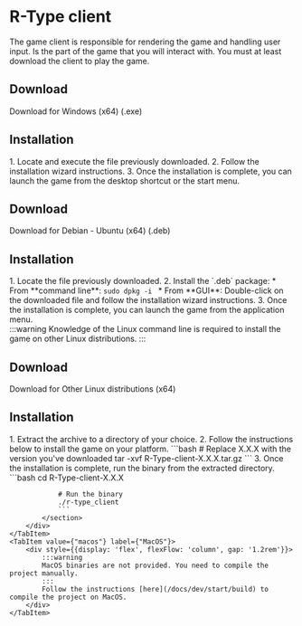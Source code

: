 
# R-Type client
The game client is responsible for rendering the game and handling user input. Is the part of the game that you will interact with. You must at least download the client to play the game.

<Tabs>
    <TabItem value="windows" label="Windows">
        <div style={{display: 'flex', flexFlow: 'column', gap: '1.2rem'}}>
            <section>
                <h2>Download</h2>
                <DynamicClientLink platform="windows">Download for Windows (x64) (.exe)</DynamicClientLink>
            </section>
            <section>
                <h2>Installation</h2>
                1. Locate and execute the <code><ArtefactName name="R-Type-client" platform="windows"/></code> file
                previously downloaded.
                2. Follow the installation wizard instructions.
                3. Once the installation is complete, you can launch the game from the desktop shortcut or the start
                menu.
            </section>
        </div>
    </TabItem>
    <TabItem value="debian" label="Debian - Ubuntu">
        <div style={{display: 'flex', flexFlow: 'column', gap: '1.2rem'}}>
            <section>
                <h2>Download</h2>
                <DynamicClientLink platform="debian">Download for Debian - Ubuntu (x64) (.deb)</DynamicClientLink>
            </section>
            <section>
                <h2>Installation</h2>
                1. Locate the <code><ArtefactName name="R-Type-client" platform="debian"/></code> file previously
                downloaded.
                2. Install the `.deb` package:
                * From **command line**: <code>sudo dpkg -i <ArtefactName name="R-Type-client"
                                                                          platform="debian"/></code>
                * From **GUI**: Double-click on the downloaded <code><ArtefactName name="R-Type-client"
                                                                                   platform="debian"/></code> file and
                follow the installation wizard instructions.
                3. Once the installation is complete, you can launch the game from the application menu.
            </section>
        </div>
    </TabItem>
    <TabItem value={"other-linux"} label={"Other Linux distributions"}>
        <div style={{display: 'flex', flexFlow: 'column', gap: '1.2rem'}}>
            :::warning
            Knowledge of the Linux command line is required to install the game on other Linux distributions.
            :::
            <section>
                <h2>Download</h2>
                <DynamicClientLink platform="linux">Download for Other Linux distributions (x64)</DynamicClientLink>
            </section>
            <section>
                <h2>Installation</h2>
                1. Extract the <code><ArtefactName name="R-Type-client" platform="linux"/></code> archive to a directory
                of your choice.
                2. Follow the instructions below to install the game on your platform.
                ```bash
                # Replace X.X.X with the version you've downloaded
                tar -xvf R-Type-client-X.X.X.tar.gz
                ```
                3. Once the installation is complete, run the binary from the extracted directory.
                ```bash
                cd R-Type-client-X.X.X

                # Run the binary
                ./r-type_client
                ```
            </section>
        </div>
    </TabItem>
    <TabItem value={"macos"} label={"MacOS"}>
        <div style={{display: 'flex', flexFlow: 'column', gap: '1.2rem'}}>
            :::warning
            MacOS binaries are not provided. You need to compile the project manually.
            :::
            Follow the instructions [here](/docs/dev/start/build) to compile the project on MacOS.
        </div>
    </TabItem>
</Tabs>
